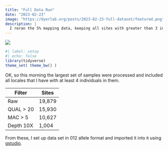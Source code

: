 ```yaml
---
title: "Full Data Run"
date: "2023-02-23"
image: "https://dyerlab.org/posts/2023-02-23-full-dataset/featured.png"
description: | 
  I reran the 5% mapping data, keeping all sites with greater than 3 individuals in them, through freebayes.  This last SNP calling finished on <tt>Feb 23 10:37:29 EST 2023</tt> yielding a potential of 19,879 identified sites across 1318 individuals.  This includes all the base individuals, all the confiscated individuals, and the extra sampels that were added to the analysis from the western portion of the species range.  There are some samples that did not process correctly, I think I may need to remap these individuals and throw them in with the few smaller singleton sites.  I'll start this today and should be finished by Monday.  However, this is a good start on what we are needing.
---
```


![](featured.png)

```r
#| label: setup
#| echo: false
library(tidyverse)
theme_set( theme_bw() )
```


OK, so this morning the largest set of samples were processed and included all locales that I have with at least 4 individuals in them.  

Filter      | Sites   
------------|---------   
Raw         | 19,879 
QUAL > 20   | 15,930 
MAC > 5     | 10,627
Depth 10X   |  1,004

From these, I set up data set in 012 allele format and imported it into `R` using [gstudio](https://github.com/dyerlab/gstudio/).



